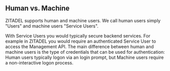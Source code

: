 ## Human vs. Machine

ZITADEL supports human and machine users. We call human users simply "Users" and machine users "Service Users".

With Service Users you would typically secure backend services. For example in ZITADEL you would require an authenticated Service User to access the Management API. The main difference between human and machine users is the type of credentials that can be used for authentication: Human users typically logon via an login prompt, but Machine users require a non-interactive logon process.
